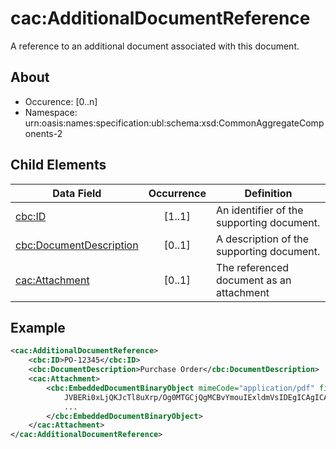 # cac:AdditionalDocumentReference
A reference to an additional document associated with this document.

## About
* Occurence: [0..n]
* Namespace: urn:oasis:names:specification:ubl:schema:xsd:CommonAggregateComponents-2

## Child Elements
| Data Field        | Occurrence |                          Definition |
|-----------------------|:------------:|-----------------------------------|
| [cbc:ID](./additional-document-reference/id.mdx)| [1..1] | An identifier of the supporting document. |
| [cbc:DocumentDescription](./additional-document-reference/document-description.mdx) | [0..1] | A description of the supporting document. |
| [cac:Attachment](./additional-document-reference/attachment.mdx) | [0..1] |  The referenced document as an attachment |

## Example 
```xml 
<cac:AdditionalDocumentReference>
    <cbc:ID>PO-12345</cbc:ID>
    <cbc:DocumentDescription>Purchase Order</cbc:DocumentDescription>
    <cac:Attachment>
        <cbc:EmbeddedDocumentBinaryObject mimeCode="application/pdf" filename="PurchaseOrder12345.pdf">
            JVBERi0xLjQKJcTl8uXrp/Og0MTGCjQgMCBvYmouIExldmVsIDEgICAgICAgICAx
            ...
        </cbc:EmbeddedDocumentBinaryObject>
    </cac:Attachment>
</cac:AdditionalDocumentReference>
```